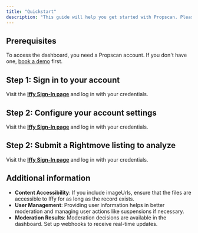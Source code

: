 ```yaml
---
title: "Quickstart"
description: "This guide will help you get started with Propscan. Please note that we are in private beta."
---
```


## **Prerequisites**

To access the dashboard, you need a Propscan account. If you don't have one, [book a demo](https://cal.com/jackdolbs/propscan) first.

## **Step 1: Sign in to your account**

Visit the [**Iffy Sign-In page**](https://accounts.iffy.com/sign-in) and log in with your credentials.

## **Step 2: Configure your account settings**

Visit the [**Iffy Sign-In page**](https://accounts.iffy.com/sign-in) and log in with your credentials.

## **Step 2: Submit a Rightmove listing to analyze**

Visit the [**Iffy Sign-In page**](https://accounts.iffy.com/sign-in) and log in with your credentials.

## **Additional information**

- **Content Accessibility**: If you include imageUrls, ensure that the files are accessible to Iffy for as long as the record exists.
- **User Management**: Providing user information helps in better moderation and managing user actions like suspensions if necessary.
- **Moderation Results**: Moderation decisions are available in the dashboard. Set up webhooks to receive real-time updates.